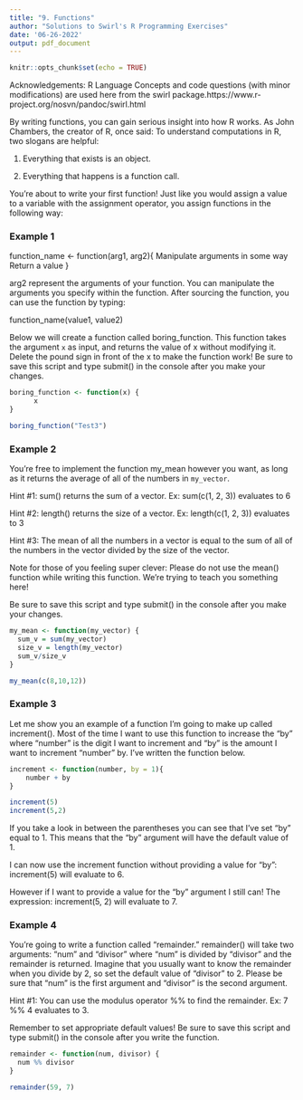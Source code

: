 ```yaml
---
title: "9. Functions"
author: "Solutions to Swirl's R Programming Exercises"
date: '06-26-2022'
output: pdf_document
---
```


```r
knitr::opts_chunk$set(echo = TRUE)
```
Acknowledgements: R Language Concepts and code questions (with minor modifications) are used here from the swirl package.https://www.r-project.org/nosvn/pandoc/swirl.html

By writing functions, you can gain serious insight into how R works. As
John Chambers, the creator of R, once said:
To understand computations in R, two slogans are helpful:

1. Everything that exists is an object. 

2. Everything that happens is a function call.

You're about to write your first function! Just like you would assign a value 
to a variable with the assignment operator, you assign functions in the following way:

### Example 1

function_name <- function(arg1, arg2){
Manipulate arguments in some way
Return a value
}

arg2 represent the arguments of your function. You can manipulate the arguments
you specify within the function. After sourcing the function, you can use the 
function by typing:
 
function_name(value1, value2)

Below we will create a function called boring_function. This function takes
the argument `x` as input, and returns the value of x without modifying it.
Delete the pound sign in front of the x to make the function work! Be sure to 
save this script and type submit() in the console after you make your changes.

```r
boring_function <- function(x) {
      x
}
```
```r
boring_function("Test3")
```
### Example 2
You're free to implement the function my_mean however you want, as long as it
returns the average of all of the numbers in `my_vector`.

Hint #1: sum() returns the sum of a vector.
	Ex: sum(c(1, 2, 3)) evaluates to 6

Hint #2: length() returns the size of a vector.
	Ex: length(c(1, 2, 3)) evaluates to 3

 Hint #3: The mean of all the numbers in a vector is equal to the sum of all of
	   the numbers in the vector divided by the size of the vector.

Note for those of you feeling super clever: Please do not use the mean()
 function while writing this function. We're trying to teach you something 
 here!

Be sure to save this script and type submit() in the console after you make 
your changes.

```r
my_mean <- function(my_vector) {
  sum_v = sum(my_vector)
  size_v = length(my_vector)
  sum_v/size_v
}
```

```r
my_mean(c(8,10,12))

```
### Example 3
Let me show you an example of a function I'm going to make up called
increment(). Most of the time I want to use this function to increase the
"by" where "number" is the digit I want to increment and "by" is the amount I
want to increment "number" by. I've written the function below. 

```r
increment <- function(number, by = 1){
    number + by
}
```

```r
increment(5)
increment(5,2)
```

If you take a look in between the parentheses you can see that I've set
"by" equal to 1. This means that the "by" argument will have the default
 value of 1.

I can now use the increment function without providing a value for "by": 
increment(5) will evaluate to 6. 

However if I want to provide a value for the "by" argument I still can! The
expression: increment(5, 2) will evaluate to 7. 


### Example 4
You're going to write a function called "remainder." remainder() will take
two arguments: "num" and "divisor" where "num" is divided by "divisor" and
the remainder is returned. Imagine that you usually want to know the remainder
when you divide by 2, so set the default value of "divisor" to 2. Please be
sure that "num" is the first argument and "divisor" is the second argument.

Hint #1: You can use the modulus operator %% to find the remainder.
Ex: 7 %% 4 evaluates to 3. 

Remember to set appropriate default values! Be sure to save this 
script and type submit() in the console after you write the function.

```r
remainder <- function(num, divisor) {
  num %% divisor
}
```

```r
remainder(59, 7)
```



